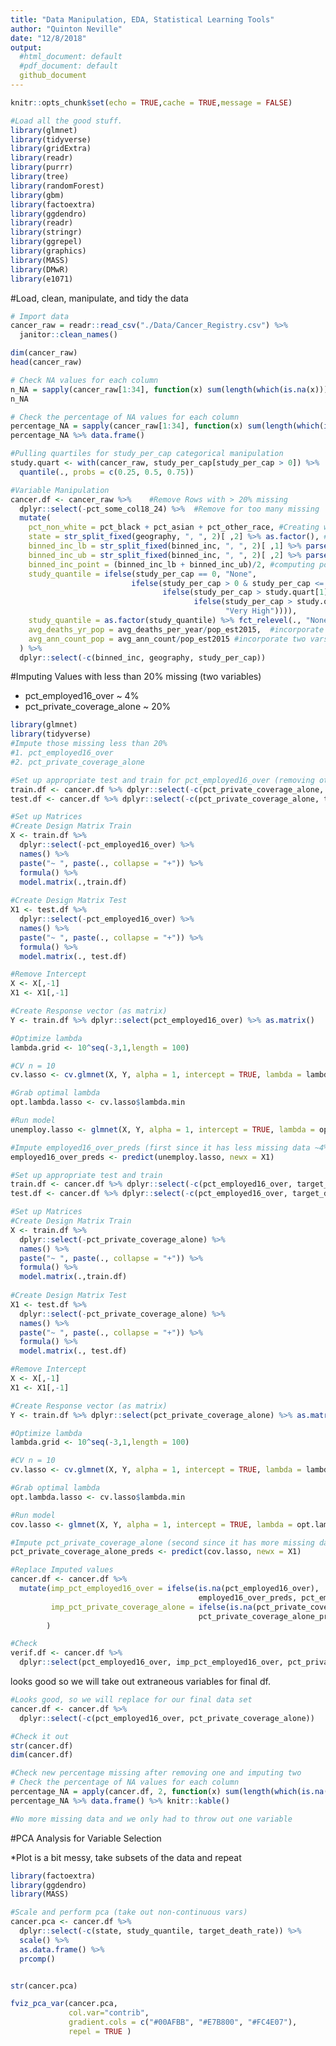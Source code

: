 ```yaml
---
title: "Data Manipulation, EDA, Statistical Learning Tools"
author: "Quinton Neville"
date: "12/8/2018"
output:
  #html_document: default
  #pdf_document: default
  github_document
---
```

  
```r
knitr::opts_chunk$set(echo = TRUE,cache = TRUE,message = FALSE)
```


```r
#Load all the good stuff.
library(glmnet)
library(tidyverse)
library(gridExtra)
library(readr)
library(purrr)
library(tree)
library(randomForest)
library(gbm)
library(factoextra)
library(ggdendro)
library(readr)
library(stringr)
library(ggrepel)
library(graphics)
library(MASS)
library(DMwR)
library(e1071)
```

#Load, clean, manipulate, and tidy the data
```r
# Import data
cancer_raw = readr::read_csv("./Data/Cancer_Registry.csv") %>% 
  janitor::clean_names() 

dim(cancer_raw)
head(cancer_raw)

# Check NA values for each column
n_NA = sapply(cancer_raw[1:34], function(x) sum(length(which(is.na(x)))))
n_NA

# Check the percentage of NA values for each column
percentage_NA = sapply(cancer_raw[1:34], function(x) sum(length(which(is.na(x)))) / 3047)
percentage_NA %>% data.frame()

#Pulling quartiles for study_per_cap categorical manipulation
study.quart <- with(cancer_raw, study_per_cap[study_per_cap > 0]) %>%
  quantile(., probs = c(0.25, 0.5, 0.75))

#Variable Manipulation
cancer.df <- cancer_raw %>%    #Remove Rows with > 20% missing 
  dplyr::select(-pct_some_col18_24) %>%  #Remove for too many missing
  mutate(
    pct_non_white = pct_black + pct_asian + pct_other_race, #Creating white, non-white percentages variables
    state = str_split_fixed(geography, ", ", 2)[ ,2] %>% as.factor(), #pulling state variable and casting as factor, possible region?
    binned_inc_lb = str_split_fixed(binned_inc, ", ", 2)[ ,1] %>% parse_number(), #pulling numeric lower bound
    binned_inc_ub = str_split_fixed(binned_inc, ", ", 2)[ ,2] %>% parse_number(), #pulling numeric upper bound
    binned_inc_point = (binned_inc_lb + binned_inc_ub)/2, #computing point estimate from ub,lb (intervals symmetric)
    study_quantile = ifelse(study_per_cap == 0, "None", 
                           ifelse(study_per_cap > 0 & study_per_cap <= study.quart[1], "Low", 
                                  ifelse(study_per_cap > study.quart[1] & study_per_cap <= study.quart[2], "Moderate", 
                                         ifelse(study_per_cap > study.quart[2] & study_per_cap <= study.quart[3], "High", 
                                                "Very High")))),
    study_quantile = as.factor(study_quantile) %>% fct_relevel(., "None", "Low", "Moderate", "High", "Very High"),
    avg_deaths_yr_pop = avg_deaths_per_year/pop_est2015,  #incorporate two vars into one (multicollinearity)
    avg_ann_count_pop = avg_ann_count/pop_est2015 #incorporate two vars into one (multicollinearity)
  ) %>%
  dplyr::select(-c(binned_inc, geography, study_per_cap))
```

#Imputing Values with less than 20% missing (two variables)

- pct_employed16_over ~ 4%
- pct_private_coverage_alone ~ 20%

```r
library(glmnet)
library(tidyverse)
#Impute those missing less than 20%
#1. pct_employed16_over
#2. pct_private_coverage_alone

#Set up appropriate test and train for pct_employed16_over (removing other missing % variable and response (target death))
train.df <- cancer.df %>% dplyr::select(-c(pct_private_coverage_alone, target_death_rate)) %>% filter(!is.na(pct_employed16_over))
test.df <- cancer.df %>% dplyr::select(-c(pct_private_coverage_alone, target_death_rate)) %>% filter(is.na(pct_employed16_over))

#Set up Matrices
#Create Design Matrix Train
X <- train.df %>% 
  dplyr::select(-pct_employed16_over) %>%
  names() %>% 
  paste("~ ", paste(., collapse = "+")) %>%
  formula() %>%
  model.matrix(.,train.df)
  
#Create Design Matrix Test
X1 <- test.df %>% 
  dplyr::select(-pct_employed16_over) %>%
  names() %>% 
  paste("~ ", paste(., collapse = "+")) %>%
  formula() %>%
  model.matrix(., test.df)

#Remove Intercept  
X <- X[,-1]
X1 <- X1[,-1]

#Create Response vector (as matrix)
Y <- train.df %>% dplyr::select(pct_employed16_over) %>% as.matrix()

#Optimize lambda
lambda.grid <- 10^seq(-3,1,length = 100)

#CV n = 10
cv.lasso <- cv.glmnet(X, Y, alpha = 1, intercept = TRUE, lambda = lambda.grid, family = "gaussian")

#Grab optimal lambda
opt.lambda.lasso <- cv.lasso$lambda.min

#Run model
unemploy.lasso <- glmnet(X, Y, alpha = 1, intercept = TRUE, lambda = opt.lambda.lasso, family = "gaussian")

#Impute employed16_over_preds (first since it has less missing data ~4%)
employed16_over_preds <- predict(unemploy.lasso, newx = X1)

#Set up appropriate test and train
train.df <- cancer.df %>% dplyr::select(-c(pct_employed16_over, target_death_rate)) %>% filter(!is.na(pct_private_coverage_alone))
test.df <- cancer.df %>% dplyr::select(-c(pct_employed16_over, target_death_rate)) %>% filter(is.na(pct_private_coverage_alone))

#Set up Matrices
#Create Design Matrix Train
X <- train.df %>% 
  dplyr::select(-pct_private_coverage_alone) %>%
  names() %>% 
  paste("~ ", paste(., collapse = "+")) %>%
  formula() %>%
  model.matrix(.,train.df)
  
#Create Design Matrix Test
X1 <- test.df %>% 
  dplyr::select(-pct_private_coverage_alone) %>%
  names() %>% 
  paste("~ ", paste(., collapse = "+")) %>%
  formula() %>%
  model.matrix(., test.df)

#Remove Intercept  
X <- X[,-1]
X1 <- X1[,-1]

#Create Response vector (as matrix)
Y <- train.df %>% dplyr::select(pct_private_coverage_alone) %>% as.matrix()

#Optimize lambda
lambda.grid <- 10^seq(-3,1,length = 100)

#CV n = 10
cv.lasso <- cv.glmnet(X, Y, alpha = 1, intercept = TRUE, lambda = lambda.grid, family = "gaussian")

#Grab optimal lambda
opt.lambda.lasso <- cv.lasso$lambda.min

#Run model
cov.lasso <- glmnet(X, Y, alpha = 1, intercept = TRUE, lambda = opt.lambda.lasso, family = "gaussian")

#Impute pct_private_coverage_alone (second since it has more missing data ~20%)
pct_private_coverage_alone_preds <- predict(cov.lasso, newx = X1)

#Replace Imputed values
cancer.df <- cancer.df %>%
  mutate(imp_pct_employed16_over = ifelse(is.na(pct_employed16_over),
                                          employed16_over_preds, pct_employed16_over),
         imp_pct_private_coverage_alone = ifelse(is.na(pct_private_coverage_alone),
                                          pct_private_coverage_alone_preds, pct_private_coverage_alone)
        )

#Check
verif.df <- cancer.df %>%
  dplyr::select(pct_employed16_over, imp_pct_employed16_over, pct_private_coverage_alone, imp_pct_private_coverage_alone)
```

looks good so we will take out extraneous variables for final df.
```r
#Looks good, so we will replace for our final data set
cancer.df <- cancer.df %>%
  dplyr::select(-c(pct_employed16_over, pct_private_coverage_alone))

#Check it out 
str(cancer.df)
dim(cancer.df)

#Check new percentage missing after removing one and imputing two
# Check the percentage of NA values for each column
percentage_NA = apply(cancer.df, 2, function(x) sum(length(which(is.na(x)))) / nrow(cancer.df))
percentage_NA %>% data.frame() %>% knitr::kable()

#No more missing data and we only had to throw out one variable
```



#PCA Analysis for Variable Selection

*Plot is a bit messy, take subsets of the data and repeat
```r
library(factoextra)
library(ggdendro)
library(MASS)

#Scale and perform pca (take out non-continuous vars)
cancer.pca <- cancer.df %>% 
  dplyr::select(-c(state, study_quantile, target_death_rate)) %>%
  scale() %>%
  as.data.frame() %>%
  prcomp()


str(cancer.pca)

fviz_pca_var(cancer.pca,
             col.var="contrib",
             gradient.cols = c("#00AFBB", "#E7B800", "#FC4E07"),
             repel = TRUE )

```

